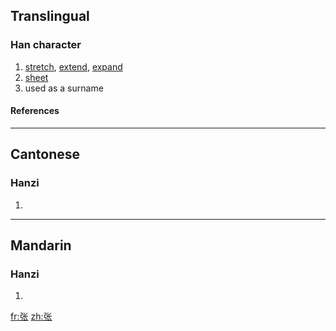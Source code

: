 {{see|張}}

==Translingual==
===Han character===
{{Han char|rn=57|rad=弓|as=04|sn=7|four=|canj=弓心人 (NPO)}}
# [[stretch]], [[extend]], [[expand]]
# [[sheet]]
# used as a surname
====References====
{{Han ref|kx=0357.211|hdz=20992.060|uh=5F20|ud=24352}}
----
==Cantonese==
===Hanzi===
{{yue-hanzi|jyut=zoeng1|y=jeung1}}
# {{defn|Cantonese}}
----
==Mandarin==
===Hanzi===
{{cmn-hanzi|tra=張|pin=[[zhāng]] (zhang1), [[zhàng]] (zhang4)|wg=chang<sup>1</sup>, chang<sup>4</sup>}}
# {{defn|Mandarin}}

[[fr:张]]
[[zh:张]]